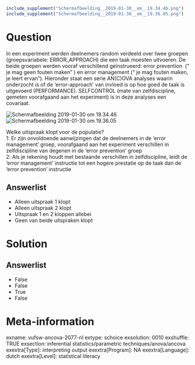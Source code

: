 ```r
include_supplement("Schermafbeelding__2019-01-30__om__19.34.46.png")
include_supplement("Schermafbeelding__2019-01-30__om__19.36.05.png")
```

Question
========
In een experiment werden deelnemers random verdeeld over twee groepen
(groepsvariabele: ERROR\_APPROACH) die een taak moesten uitvoeren. De
beide groepen werden vooraf verschillend geïnstrueerd: error prevention
 (“ je mag geen fouten maken” ) en error management (“ je mag fouten
maken, je leert ervan”). Hieronder staat een serie AN(C)OVA analyses
waarin onderzocht is of de ‘error-approach’ van invloed is op hoe goed
de taak is uitgevoerd (PERFORMANCE). SELFCONTROL (mate van
zelfdiscipline, gemeten voorafgaand aan het experiment) is in deze
analyses een covariaat.  
  
<img src="Schermafbeelding__2019-01-30__om__19.34.46.png"
class="fr-fic fr-dii tvcss_2"
alt="Schermafbeelding 2019-01-30 om 19.34.46" /><img src="Schermafbeelding__2019-01-30__om__19.36.05.png"
class="fr-fic fr-dii tvcss_3"
alt="Schermafbeelding 2019-01-30 om 19.36.05" />  
  
Welke uitspraak klopt voor de populatie?  
1: Er zijn onvoldoende aanwijzingen dat de deelnemers in de ‘error
management’ groep, voorafgaand aan het experiment verschillen in
zelfdiscipline van degenen in de ‘error prevention’ groep  
2: Als je rekening houdt met bestaande verschillen in zelfdiscipline,
leidt de ‘error management’ instructie tot een hogere prestatie op de
taak dan de ‘error prevention’ instructie

Answerlist
----------
* Alleen uitspraak 1 klopt
* Alleen uitspraak 2 klopt
* Uitspraak 1 en 2 kloppen allebei
* Geen van beide uitspraken klopt

Solution
========










Answerlist
----------
* False
* False
* True
* False

Meta-information
================
exname: vufsw-ancova-2077-nl
extype: schoice
exsolution: 0010
exshuffle: TRUE
exsection: inferential statistics/parametric techniques/anova/ancova
exextra[Type]: interpreting output
exextra[Program]: NA
exextra[Language]: dutch
exextra[Level]: statistical literacy

